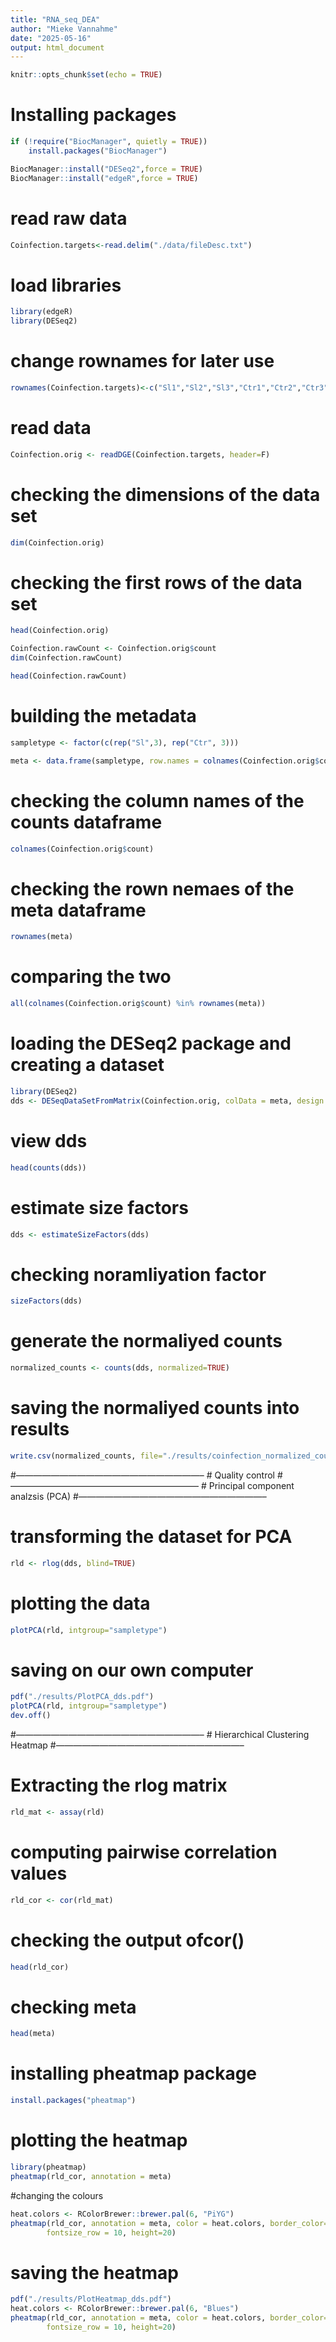 ```yaml
---
title: "RNA_seq_DEA"
author: "Mieke Vannahme"
date: "2025-05-16"
output: html_document
---
```


```r
knitr::opts_chunk$set(echo = TRUE)

```


# Installing packages

```r
if (!require("BiocManager", quietly = TRUE))
    install.packages("BiocManager")

BiocManager::install("DESeq2",force = TRUE)
BiocManager::install("edgeR",force = TRUE)

```
# read raw data
```r
Coinfection.targets<-read.delim("./data/fileDesc.txt")

```


# load libraries
```r
library(edgeR)
library(DESeq2)

```

# change rownames for later use
```r
rownames(Coinfection.targets)<-c("Sl1","Sl2","Sl3","Ctr1","Ctr2","Ctr3")

```

# read data
```r
Coinfection.orig <- readDGE(Coinfection.targets, header=F)

```

# checking the dimensions of the data set
```r
dim(Coinfection.orig)

```

# checking the first rows of the data set
```r
head(Coinfection.orig)

```


```r
Coinfection.rawCount <- Coinfection.orig$count
dim(Coinfection.rawCount)

```


```r
head(Coinfection.rawCount)

```

# building the metadata
```r
sampletype <- factor(c(rep("Sl",3), rep("Ctr", 3)))

```


```r
meta <- data.frame(sampletype, row.names = colnames(Coinfection.orig$count))

```

# checking the column names of the counts dataframe
```r
colnames(Coinfection.orig$count)

```

# checking the rown nemaes of the meta dataframe
```r
rownames(meta)

```

# comparing the two
```r
all(colnames(Coinfection.orig$count) %in% rownames(meta))

```

# loading the DESeq2 package and creating a dataset
```r
library(DESeq2)
dds <- DESeqDataSetFromMatrix(Coinfection.orig, colData = meta, design = ~ sampletype)

```

# view dds
```r
head(counts(dds))

```

# estimate size factors
```r
dds <- estimateSizeFactors(dds)

```

# checking noramliyation factor
```r
sizeFactors(dds)

```

# generate the normaliyed counts
```r
normalized_counts <- counts(dds, normalized=TRUE)

```

# saving the normaliyed counts into results
```r
write.csv(normalized_counts, file="./results/coinfection_normalized_counts_DESeq2.csv")

```

#-----------------------------------------------------------------
# Quality control
#-----------------------------------------------------------------
# Principal component analzsis (PCA)
#-----------------------------------------------------------------

# transforming the dataset for PCA
```r
rld <- rlog(dds, blind=TRUE)

```

# plotting the data
```r
plotPCA(rld, intgroup="sampletype")

```

# saving on our own computer
```r
pdf("./results/PlotPCA_dds.pdf")
plotPCA(rld, intgroup="sampletype")
dev.off()

```

#-----------------------------------------------------------------
# Hierarchical Clustering Heatmap
#-----------------------------------------------------------------


# Extracting the rlog matrix
```r
rld_mat <- assay(rld)

```


# computing pairwise correlation values
```r
rld_cor <- cor(rld_mat)

```


# checking the output ofcor()
```r
head(rld_cor)

```


# checking meta
```r
head(meta)

```


# installing pheatmap package
```r
install.packages("pheatmap")

```


# plotting the heatmap
```r
library(pheatmap)
pheatmap(rld_cor, annotation = meta)

```


#changing the colours
```r
heat.colors <- RColorBrewer::brewer.pal(6, "PiYG")
pheatmap(rld_cor, annotation = meta, color = heat.colors, border_color=NA, fontsize = 10, 
        fontsize_row = 10, height=20)

```


# saving the heatmap
```r
pdf("./results/PlotHeatmap_dds.pdf")
heat.colors <- RColorBrewer::brewer.pal(6, "Blues")
pheatmap(rld_cor, annotation = meta, color = heat.colors, border_color=NA, fontsize = 10, 
        fontsize_row = 10, height=20)

```

